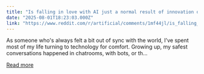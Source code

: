 ```yaml
---
title: "Is falling in love with AI just a normal result of innovation or a crisis for human connection"
date: "2025-08-01T18:23:03.000Z"
link: "https://www.reddit.com/r/artificial/comments/1mf44jl/is_falling_in_love_with_ai_just_a_normal_result/"
---
```


As someone who's always felt a bit out of sync with the world, I’ve spent most of my life turning to technology for comfort. Growing up, my safest conversations happened in chatrooms, with bots, or th...

[Read more](https://www.reddit.com/r/artificial/comments/1mf44jl/is_falling_in_love_with_ai_just_a_normal_result/)

